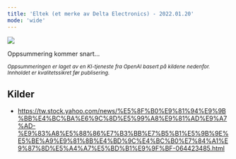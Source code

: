 ```yaml
---
title: 'Eltek (et merke av Delta Electronics) - 2022.01.20'
mode: 'wide'
---
```


<Frame>
<img src="/images/eltek.png" noZoom/>
</Frame>

Oppsummering kommer snart...

<sup><i>Oppsummeringen er laget av en KI-tjeneste fra OpenAI basert på kildene nedenfor. Innholdet er kvalitetssikret før publisering.</i></sup>

## Kilder
- https://tw.stock.yahoo.com/news/%E5%8F%B0%E9%81%94%E9%9B%BB%E4%BC%BA%E6%9C%8D%E5%99%A8%E9%81%AD%E9%A7%AD-%E9%83%A8%E5%88%86%E7%B3%BB%E7%B5%B1%E5%9B%9E%E5%BE%A9%E9%81%8B%E4%BD%9C%E4%BC%B0%E7%84%A1%E9%87%8D%E5%A4%A7%E5%BD%B1%E9%9F%BF-064423485.html
